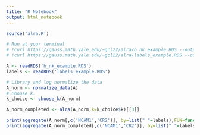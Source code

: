 ```yaml
---
title: "R Notebook"
output: html_notebook
---
```



```r
source('alra.R')
```


```r
# Run at your terminal
# !curl https://gauss.math.yale.edu/~gcl22/alra/b_nk_example.RDS --output b_nk_example.RDS
# !curl https://gauss.math.yale.edu/~gcl22/alra/labels_example.RDS --output labels_example.RDS
```

```r
A <- readRDS('b_nk_example.RDS')
labels <- readRDS('labels_example.RDS')
```

```r
# Library and log normalize the data
A_norm <- normalize_data(A)
# Choose k. 
k_choice <- choose_k(A_norm)
```

```r
A_norm_completed <- alra(A_norm,k=k_choice$k)[[3]]
```

```r
print(aggregate(A_norm[,c('NCAM1','CR2')], by=list(" "=labels),FUN=function(x) round(c(percent=100*sum(x>0)/length(x)),1)))
print(aggregate(A_norm_completed[,c('NCAM1','CR2')], by=list(" "=labels),FUN=function(x) round(c(percent=100*sum(x>0)/length(x)),1)))
```